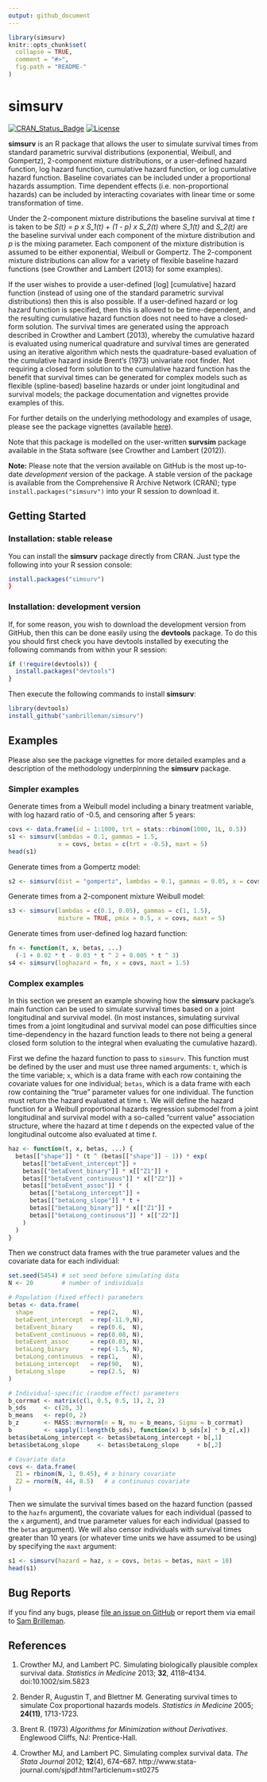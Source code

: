 ```yaml
---
output: github_document
---
```


<!-- README.md is generated from README.Rmd. Please edit that file -->

```r
library(simsurv)
knitr::opts_chunk$set(
  collapse = TRUE,
  comment = "#>",
  fig.path = "README-"
)
```

# simsurv

[![CRAN\_Status\_Badge](http://www.r-pkg.org/badges/version/simsurv)](http://www.r-pkg.org/pkg/simsurv) 
[![License](https://img.shields.io/badge/License-GPL%20%28%3E=%203%29-brightgreen.svg)](http://www.gnu.org/licenses/gpl-3.0.html)

**simsurv** is an R package that allows the user to simulate survival times from
standard parametric survival distributions (exponential, Weibull, and Gompertz),
2-component mixture distributions, or a user-defined hazard function, log hazard
function, cumulative hazard function, or log cumulative hazard function.
Baseline covariates can be included under a proportional hazards assumption.
Time dependent effects (i.e. non-proportional hazards) can be included by 
interacting covariates with linear time or some transformation of time.

Under the 2-component mixture distributions the baseline survival at time 
*t* is taken to be *S(t) = p x S_1(t) + (1 - p) x S_2(t)*
where *S_1(t)* and *S_2(t)* are the baseline survival under each component of 
the mixture distribution and *p* is the mixing parameter. Each component of the 
mixture distribution is assumed to be either exponential, Weibull or Gompertz.
The 2-component mixture distributions can allow for a variety of flexible
baseline hazard functions (see Crowther and Lambert (2013) for some examples).

If the user wishes to provide a user-defined [log] [cumulative] hazard function 
(instead of using one of the standard parametric survival distributions) then 
this is also possible. 
If a user-defined hazard or log hazard function is specified, then this 
is allowed to be time-dependent, and the resulting cumulative hazard function
does not need to have a closed-form solution. The survival times are
generated using the approach described in Crowther and Lambert (2013),
whereby the cumulative hazard is evaluated using numerical quadrature and
survival times are generated using an iterative algorithm which nests the
quadrature-based evaluation of the cumulative hazard inside Brent's (1973)
univariate root finder. Not requiring a closed form solution to the cumulative
hazard function has the benefit that survival times can be generated for
complex models such as flexible (spline-based) baseline hazards or under
joint longitudinal and survival models; the package documentation and vignettes
provide examples of this.

For further details on the underlying methodology and examples of usage, please
see the package vignettes (available 
[here](https://cran.r-project.org/web/packages/simsurv/index.html)).

Note that this package is modelled on the user-written **survsim** package
available in the Stata software (see Crowther and Lambert (2012)).

**Note:** Please note that the version available on GitHub is the most up-to-date 
*development* version of the package. A stable version of the package is
available from the Comprehensive R Archive Network (CRAN); type 
`install.packages("simsurv")` into your R session to download it.

## Getting Started

### Installation: stable release

You can install the **simsurv** package directly from CRAN. Just type the
following into your R session console:

```r
install.packages("simsurv")
}
```
### Installation: development version

If, for some reason, you wish to download the development version from GitHub,
then this can be done easily using the **devtools** package. 
To do this you should first check you have devtools installed by executing the 
following commands from within your R session:

```r
if (!require(devtools)) {
  install.packages("devtools")
}
```

Then execute the following commands to install **simsurv**:

```r
library(devtools)
install_github("sambrilleman/simsurv")
```

## Examples

Please also see the package vignettes for more detailed examples and a
description of the methodology underpinning the **simsurv** package.

### Simpler examples

Generate times from a Weibull model including a binary treatment variable, with log hazard ratio of -0.5, and censoring after 5 years:

```r
covs <- data.frame(id = 1:1000, trt = stats::rbinom(1000, 1L, 0.5))
s1 <- simsurv(lambdas = 0.1, gammas = 1.5,
              x = covs, betas = c(trt = -0.5), maxt = 5)
head(s1)
```

Generate times from a Gompertz model:

```r
s2 <- simsurv(dist = "gompertz", lambdas = 0.1, gammas = 0.05, x = covs)
```

Generate times from a 2-component mixture Weibull model:

```r
s3 <- simsurv(lambdas = c(0.1, 0.05), gammas = c(1, 1.5),
              mixture = TRUE, pmix = 0.5, x = covs, maxt = 5)
```

Generate times from user-defined log hazard function:

```r
fn <- function(t, x, betas, ...)
  (-1 + 0.02 * t - 0.03 * t ^ 2 + 0.005 * t ^ 3)
s4 <- simsurv(loghazard = fn, x = covs, maxt = 1.5)
```

### Complex examples

In this section we present an example showing how the **simsurv** package's main function can be used to simulate survival times based on a joint longitudinal and survival model. (In most instances, simulating survival times from a joint longitudinal and survival model can pose difficulties since time-dependency in the hazard function leads to there not being a general closed form solution to the integral when evaluating the cumulative hazard). 

First we define the hazard function to pass to `simsurv`. This function must be defined by the user and must use three named arguments: `t`, which is the time variable; `x`, which is a data frame with each row containing the covariate values for one individual; `betas`, which is a data frame with each row containing the "true" parameter values for one individual. The function must return the hazard evaluated at time `t`. We will define the hazard function for a Weibull proportional hazards regression submodel from a joint longitudinal and survival model with a so-called "current value" association structure, where the hazard at time *t* depends on the expected value of the longitudinal outcome also evaluated at time *t*.

```r
haz <- function(t, x, betas, ...) {
  betas[["shape"]] * (t ^ (betas[["shape"]] - 1)) * exp(
    betas[["betaEvent_intercept"]] +
    betas[["betaEvent_binary"]] * x[["Z1"]] +
    betas[["betaEvent_continuous"]] * x[["Z2"]] +
    betas[["betaEvent_assoc"]] * (
      betas[["betaLong_intercept"]] +
      betas[["betaLong_slope"]] * t +
      betas[["betaLong_binary"]] * x[["Z1"]] +
      betas[["betaLong_continuous"]] * x[["Z2"]]
    )
  )
}
```

Then we construct data frames with the true parameter values and the covariate data for each individual:

```r
set.seed(5454) # set seed before simulating data
N <- 20        # number of individuals

# Population (fixed effect) parameters
betas <- data.frame(
  shape                = rep(2,    N),
  betaEvent_intercept  = rep(-11.9,N),
  betaEvent_binary     = rep(0.6,  N),
  betaEvent_continuous = rep(0.08, N),
  betaEvent_assoc      = rep(0.03, N),
  betaLong_binary      = rep(-1.5, N),
  betaLong_continuous  = rep(1,    N),
  betaLong_intercept   = rep(90,   N),
  betaLong_slope       = rep(2.5,  N)
)

# Individual-specific (random effect) parameters
b_corrmat <- matrix(c(1, 0.5, 0.5, 1), 2, 2)
b_sds     <- c(20, 3)
b_means   <- rep(0, 2)
b_z       <- MASS::mvrnorm(n = N, mu = b_means, Sigma = b_corrmat)
b         <- sapply(1:length(b_sds), function(x) b_sds[x] * b_z[,x])
betas$betaLong_intercept <- betas$betaLong_intercept + b[,1]
betas$betaLong_slope     <- betas$betaLong_slope     + b[,2]

# Covariate data
covs <- data.frame(
  Z1 = rbinom(N, 1, 0.45), # a binary covariate
  Z2 = rnorm(N, 44, 8.5)   # a continuous covariate
)
```

Then we simulate the survival times based on the hazard function (passed to the `hazfn` argument), the covariate values for each individual (passed to the `x` argument), and true parameter values for each individual (passed to the `betas` argument). We will also censor individuals with survival times greater than 10 years (or whatever time units we have assumed to be using) by specifying the `maxt` argument:

```r
s1 <- simsurv(hazard = haz, x = covs, betas = betas, maxt = 10)
head(s1)
```

## Bug Reports

If you find any bugs, please [file an issue on GitHub](https://github.com/sambrilleman/simsurv/issues) or report them via email to [Sam Brilleman](mailto:sam.brilleman@monash.edu).

## References

1. Crowther MJ, and Lambert PC. Simulating biologically plausible complex survival data. *Statistics in Medicine* 2013; **32**, 4118–4134. doi:10.1002/sim.5823

2. Bender R, Augustin T, and Blettner M. Generating survival times to simulate Cox proportional hazards models. *Statistics in Medicine* 2005; **24(11)**, 1713-1723.

3. Brent R. (1973) *Algorithms for Minimization without Derivatives*. Englewood Cliffs, NJ: Prentice-Hall.

4. Crowther MJ, and Lambert PC. Simulating complex survival data. *The Stata Journal* 2012; **12**(4), 674–687. http://www.stata-journal.com/sjpdf.html?articlenum=st0275
